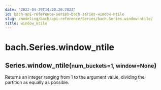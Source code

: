 ```yaml
---
date: '2022-04-29T14:20:20.782Z'
id: bach-api-reference-series-bach-series-window-ntile
slug: /modeling/bach/api-reference/Series/bach.Series.window-ntile/
title: window_ntile
---
```


# bach.Series.window_ntile

<div class="method">
<h2 class="signature-class"><span class="additional-name">Series.</span><span class="name">window_ntile(</span><small class="parameter-list"><span class="parameter" id="num_buckets">num_buckets=1</span>, <span class="parameter" id="window">window=None</span></small>)</h2>


<div class="content">

Returns an integer ranging from 1 to the argument value,
dividing the partition as equally as possible.


</div>

</div>
